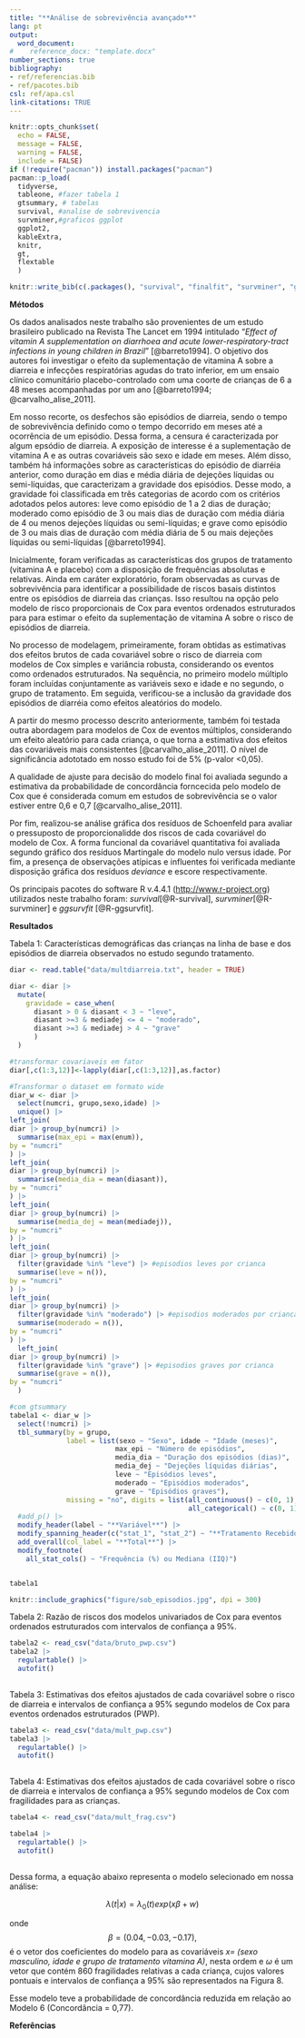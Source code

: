 ```yaml
---
title: "**Análise de sobrevivência avançado**"
lang: pt
output:
  word_document:
#    reference_docx: "template.docx"
number_sections: true
bibliography: 
- ref/referencias.bib
- ref/pacotes.bib
csl: ref/apa.csl
link-citations: TRUE
---
```


```r
knitr::opts_chunk$set(
  echo = FALSE,
  message = FALSE,
  warning = FALSE,
  include = FALSE)
if (!require("pacman")) install.packages("pacman")
pacman::p_load(
  tidyverse,
  tableone, #fazer tabela 1
  gtsummary, # tabelas
  survival, #analise de sobrevivencia
  survminer,#graficos ggplot
  ggplot2,
  kableExtra,
  knitr,
  gt,
  flextable
  )
```

```r
knitr::write_bib(c(.packages(), "survival", "finalfit", "survminer", "ggsurvfit"), "ref/pacotes.bib")
```

**Métodos**

Os dados analisados neste trabalho são provenientes de um estudo brasileiro publicado na Revista The Lancet em 1994 intitulado "*Effect of vitamin A supplementation on diarrhoea and acute lower-respiratory-tract infections in young children in Brazil*" [@barreto1994]. O objetivo dos autores foi investigar o efeito da suplementação de vitamina A sobre a diarreia e infecções respiratórias agudas do trato inferior, em um ensaio clínico comunitário placebo-controlado com uma coorte de crianças de 6 a 48 meses acompanhadas por um ano [@barreto1994; @carvalho_alise_2011].

Em nosso recorte, os desfechos são episódios de diarreia, sendo o tempo de sobrevivência definido como o tempo decorrido em meses até a ocorrência de um episódio. Dessa forma, a censura é caracterizada por algum epsódio de diarreia. A exposição de interesse é a suplementação de vitamina A e as outras covariáveis são sexo e idade em meses. Além disso, também há informações sobre as características do episódio de diarréia anterior, como duração em dias e média diária de dejeções líquidas ou semi-líquidas, que caracterizam a gravidade dos episódios. Desse modo, a gravidade foi classificada em três categorias de acordo com os critérios adotados pelos autores: leve como episódio de 1 a 2 dias de duração; moderado como episódio de 3 ou mais dias de duração com média diária de 4 ou menos dejeções líquidas ou semi-líquidas; e grave como episódio de 3 ou mais dias de duração com média diária de 5 ou mais dejeções líquidas ou semi-líquidas [@barreto1994].

Inicialmente, foram verificadas as características dos grupos de tratamento (vitamina A e placebo) com a disposição de frequências absolutas e relativas. Ainda em caráter exploratório, foram observadas as curvas de sobrevivência para identificar a possibilidade de riscos basais distintos entre os episódios de diarreia das crianças. Isso resultou na opção pelo modelo de risco proporcionais de Cox para eventos ordenados estruturados para para estimar o efeito da suplementação de vitamina A sobre o risco de episódios de diarreia.

No processo de modelagem, primeiramente, foram obtidas as estimativas dos efeitos brutos de cada covariável sobre o risco de diarreia com modelos de Cox simples e variância robusta, considerando os eventos como ordenados estruturados. Na sequência, no primeiro modelo múltiplo foram incluídas conjuntamente as variáveis sexo e idade e no segundo, o grupo de tratamento. Em seguida, verificou-se a inclusão da gravidade dos episódios de diarréia como efeitos aleatórios do modelo.

A partir do mesmo processo descrito anteriormente, também foi testada outra abordagem para modelos de Cox de eventos múltiplos, considerando um efeito aleatório para cada criança, o que torna a estimativa dos efeitos das covariáveis mais consistentes [@carvalho_alise_2011]. O nível de significância adototado em nosso estudo foi de 5% (p-valor \<0,05).

A qualidade de ajuste para decisão do modelo final foi avaliada segundo a estimativa da probabilidade de concordância forncecida pelo modelo de Cox que é considerada comum em estudos de sobrevivência se o valor estiver entre 0,6 e 0,7 [@carvalho_alise_2011].

Por fim, realizou-se análise gráfica dos resíduos de Schoenfeld para avaliar o pressuposto de proporcionalidde dos riscos de cada covariável do modelo de Cox. A forma funcional da covariável quantitativa foi avaliada segundo gráfico dos resíduos Martingale do modelo nulo versus idade. Por fim, a presença de observações atípicas e influentes foi verificada mediante disposição gráfica dos resíduos *deviance* e escore respectivamente.

Os principais pacotes do software R v.4.4.1 ([http://www.r-project.org](http://www.r-project.org/)) utilizados neste trabalho foram: *survival*[@R-survival], *survminer*[@R-survminer] e *ggsurvfit* [@R-ggsurvfit].

**Resultados**

Tabela 1: Características demográficas das crianças na linha de base e dos episódios de diarreia observados no estudo segundo tratamento.

```r
diar <- read.table("data/multdiarreia.txt", header = TRUE)

diar <- diar |>
  mutate(
    gravidade = case_when(
      diasant > 0 & diasant < 3 ~ "leve",
      diasant >=3 & mediadej <= 4 ~ "moderado",
      diasant >=3 & mediadej > 4 ~ "grave"
      )
  )

#transformar covariaveis em fator
diar[,c(1:3,12)]<-lapply(diar[,c(1:3,12)],as.factor)

#Transformar o dataset em formato wide
diar_w <- diar |> 
  select(numcri, grupo,sexo,idade) |> 
  unique() |> 
left_join(
diar |> group_by(numcri) |> 
  summarise(max_epi = max(enum)),
by = "numcri"
) |> 
left_join(
diar |> group_by(numcri) |> 
  summarise(media_dia = mean(diasant)),
by = "numcri"
) |> 
left_join(
diar |> group_by(numcri) |> 
  summarise(media_dej = mean(mediadej)),
by = "numcri"
) |> 
left_join(
diar |> group_by(numcri) |>
  filter(gravidade %in% "leve") |> #episodios leves por crianca
  summarise(leve = n()),
by = "numcri"
) |> 
left_join(
diar |> group_by(numcri) |>
  filter(gravidade %in% "moderado") |> #episodios moderados por crianca
  summarise(moderado = n()),
by = "numcri"
) |> 
  left_join(
diar |> group_by(numcri) |>
  filter(gravidade %in% "grave") |> #episodios graves por crianca
  summarise(grave = n()),
by = "numcri"
  )

#com gtsummary
tabela1 <- diar_w |>
  select(!numcri) |> 
  tbl_summary(by = grupo, 
              label = list(sexo ~ "Sexo", idade ~ "Idade (meses)",
                          max_epi ~ "Número de episódios",
                          media_dia ~ "Duração dos episódios (dias)",
                          media_dej ~ "Dejeções líquidas diárias",
                          leve ~ "Episódios leves",
                          moderado ~ "Episódios moderados",
                          grave ~ "Episódios graves"),
              missing = "no", digits = list(all_continuous() ~ c(0, 1),
                                            all_categorical() ~ c(0, 1))) |> 
  #add_p() |> 
  modify_header(label ~ "**Variável**") |> 
  modify_spanning_header(c("stat_1", "stat_2") ~ "**Tratamento Recebido**") |> 
  add_overall(col_label = "**Total**") |> 
  modify_footnote(
    all_stat_cols() ~ "Frequência (%) ou Mediana (IIQ)")


tabela1 
```

```r

knitr::include_graphics("figure/sob_episodios.jpg", dpi = 300)
```


Tabela 2: Razão de riscos dos modelos univariados de Cox para eventos ordenados estruturados com intervalos de confiança a 95%.
```r
tabela2 <- read_csv("data/bruto_pwp.csv")
tabela2 |> 
  regulartable() |>
  autofit()
  
```

Tabela 3: Estimativas dos efeitos ajustados de cada covariável sobre o risco de diarreia e intervalos de confiança a 95% segundo modelos de Cox para eventos ordenados estruturados (PWP). 
```r
tabela3 <- read_csv("data/mult_pwp.csv")
tabela3 |> 
  regulartable() |>
  autofit()
  
```

Tabela 4: Estimativas dos efeitos ajustados de cada covariável sobre o risco de diarreia e intervalos de confiança a 95% segundo modelos de Cox com fragilidades para as crianças. 

```r
tabela4 <- read_csv("data/mult_frag.csv")

tabela4 |> 
  regulartable() |>
  autofit()
  
```
Dessa forma, a equação abaixo representa o modelo selecionado em nossa análise:

$$
\lambda(t|x)=\lambda_{0}(t)exp(x\beta + w)
$$

onde $$
\beta = (0.04,-0.03,-0.17),
$$ é o vetor dos coeficientes do modelo para as covariáveis $x$*= (sexo masculino, idade e grupo de tratamento vitamina A)*, nesta ordem e $\omega$ é um vetor que contém 860 fragilidades relativas a cada criança, cujos valores pontuais e intervalos de confiança a 95% são representados na Figura 8.

Esse modelo teve a probabilidade de concordância reduzida em relação ao Modelo 6 (Concordância = 0,77). 

**Referências**
